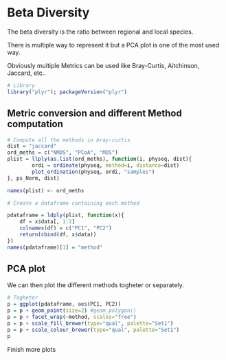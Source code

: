 # Beta Diversity

The beta diversity is the ratio between regional and local species.

There is multiple way to represent it but a PCA plot is one of the most used way.

Obviously multiple Metrics can be used like Bray-Curtis, Aitchinson, Jaccard, etc..

```r
# Library
library("plyr"); packageVersion("plyr")
```


## Metric conversion and different Method computation

```r
# Compute all the methods in bray-curtis
dist = "jaccard"
ord_meths = c("NMDS", "PCoA", "MDS")
plist = llply(as.list(ord_meths), function(i, physeq, dist){
        ordi = ordinate(physeq, method=i, distance=dist)
        plot_ordination(physeq, ordi, "samples")
}, ps_Norm, dist)

names(plist) <- ord_meths

# Create a dataframe containing each method

pdataframe = ldply(plist, function(x){
    df = x$data[, 1:2]
    colnames(df) = c("PC1", "PC2")
    return(cbind(df, x$data))
})
names(pdataframe)[1] = "method"
```

## PCA plot

We can then plot the different methods togheter or separately.

```r
# Togheter 
p = ggplot(pdataframe, aes(PC1, PC2))
p = p + geom_point(size=2) #geom_polygon()
p = p + facet_wrap(~method, scales="free")
p = p + scale_fill_brewer(type="qual", palette="Set1")
p = p + scale_colour_brewer(type="qual", palette="Set1")
p
```

Finish more plots
